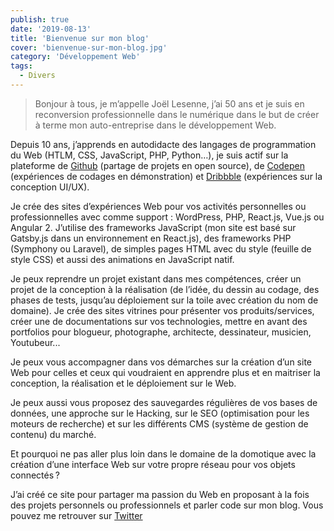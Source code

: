 ```yaml
---
publish: true
date: '2019-08-13'
title: 'Bienvenue sur mon blog'
cover: 'bienvenue-sur-mon-blog.jpg'
category: 'Développement Web'
tags:
  - Divers
---
```


> Bonjour à tous, je m’appelle Joël Lesenne, j’ai 50 ans et je suis en reconversion professionnelle dans le numérique dans le but de créer à terme mon auto-entreprise dans le développement Web.

Depuis 10 ans, j’apprends en autodidacte des langages de programmation du Web (HTLM, CSS, JavaScript, PHP, Python…), je suis actif sur la plateforme de [Github](https://github.com/joellesenne) (partage de projets en open source), de [Codepen](https://codepen.io/joellesenne) (expériences de codages en démonstration) et [Dribbble](https://dribbble.com/joellesenne) (expériences sur la conception UI/UX).

Je crée des sites d’expériences Web pour vos activités personnelles ou professionnelles avec comme support : WordPress, PHP, React.js, Vue.js ou Angular 2. J’utilise des frameworks JavaScript (mon site est basé sur Gatsby.js dans un environnement en React.js), des frameworks PHP (Symphony ou Laravel), de simples pages HTML avec du style (feuille de style CSS) et aussi des animations en JavaScript natif.

Je peux reprendre un projet existant dans mes compétences, créer un projet de la conception à la réalisation (de l’idée, du dessin au codage, des phases de tests, jusqu’au déploiement sur la toile avec création du nom de domaine). Je crée des sites vitrines pour présenter vos produits/services, créer une de documentations sur vos technologies, mettre en avant des portfolios pour blogueur, photographe, architecte, dessinateur, musicien, Youtubeur...

Je peux vous accompagner dans vos démarches sur la création d’un site Web pour celles et ceux qui voudraient en apprendre plus et en maitriser la conception, la réalisation et le déploiement sur le Web.

Je peux aussi vous proposez des sauvegardes régulières de vos bases de données, une approche sur le Hacking, sur le SEO (optimisation pour les moteurs de recherche) et sur les différents CMS (système de gestion de contenu) du marché.

Et pourquoi ne pas aller plus loin dans le domaine de la domotique avec la création d’une interface Web sur votre propre réseau pour vos objets connectés ?

J’ai créé ce site pour partager ma passion du Web en proposant à la fois des projets personnels ou professionnels et parler code sur mon blog. Vous pouvez me retrouver sur [Twitter](https://twitter.com/joellesenne)
